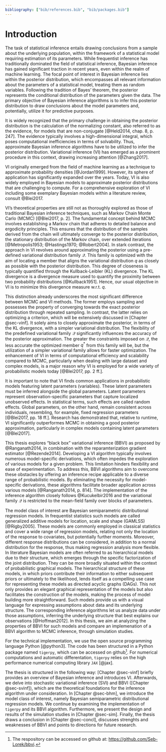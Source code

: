 ```yaml
---
bibliography: ["bib/references.bib", "bib/packages.bib"]
---
```


# Introduction {#sec-intro}

<!-- Start with a nice introduction -->

The task of statistical inference entails drawing conclusions from a sample about the underlying population, within the framework of a statistical model requiring estimation of its parameters. While frequentist inference has traditionally dominated the field of statistical inference, Bayesian inference has gained significant traction in recent years, even within the realm of machine learning. The focal point of interest in Bayesian inference lies within the posterior distribution, which encompasses all relevant information about the parameters of a statistical model, treating them as random variables. Following the tradition of Bayes' theorem, the posterior represents the conditional distribution of the parameters given the data. The primary objective of Bayesian inference algorithms is to infer this posterior distribution to draw conclusions about the model parameters and, potentially, utilize it for predictive purposes.

It is widely recognized that the primary challenge in obtaining the posterior distribution is the calculation of the normalizing constant, also referred to as the evidence, for models that are non-conjugate [@Held2014, chap. 8, p. 247]. The evidence typically involves a high-dimensional integral, which poses computational inefficiencies in terms of solvability. Thus, approximate Bayesian inference algorithms have to be utilized to infer the posterior distribution. Variational inference (VI) has emerged as a prominent procedure in this context, drawing increasing attention [@Zhang2017].

<!-- Some literature background on VI and gentle introduction -->

VI originally emerged from the field of machine learning as a technique to approximate probability densities [@Jordan1999]. However, its sphere of application has significantly expanded over the years. Today, VI is also widely employed in Bayesian models to approximate posterior distributions that are challenging to compute. For a comprehensive exploration of VI including some exemplary Bayesian models within a literature review, consult @Blei2017. 

VI's theoretical properties are still not as thoroughly explored as those of traditional Bayesian inference techniques, such as Markov Chain Monte Carlo (MCMC) [@Blei2017, p. 2]. The fundamental concept behind MCMC involves establishing a Markov chain that adheres to detailed balance and ergodicity principles. This ensures that the distribution of the samples derived from the chain will ultimately converge to the posterior distribution, the stationary distribution of the Markov chain, over extended iterations [@Metropolis1953; @Hastings1970; @Robert2004]. In stark contrast, the approach in VI revolves around approximating the posterior using a pre-defined variational distribution family $\mathcal{Q}$. This family is optimized with the aim of locating a member that aligns the variational distribution $q$ as closely as possible with the posterior distribution. This degree of closeness is typically quantified through the Kullback-Leibler (KL) divergence. The KL divergence is a divergence measure used to quantify the proximity between two probability distributions [@Kullback1951]. Hence, our usual objective in VI is to minimize this divergence measure w.r.t. $q$.

This distinction already underscores the most significant difference between MCMC and VI methods. The former employs sampling and possesses the property of converging towards the exact posterior distribution through repeated sampling. In contrast, the latter relies on optimizing a criterion, which will be extensively discussed in [Chapter @sec-vinf]. It solely aims to closely approximate the posterior, in terms of the KL divergence, with a simpler variational distribution. The flexibility of the predefined variational family $\mathcal{Q}$ significantly influences the accuracy of the posterior approximation. The greater the constraints imposed on $\mathcal{Q}$, the less accurate the optimized member $q^{*}$ from this family will be, but the utilization of a simpler variational family allows for faster optimization. The enhancement of VI in terms of computational efficiency and scalability compared to MCMC, particularly when dealing with large dataset and complex models, is a major reason why VI is employed for a wide variety of probabilistic models today [@Blei2017, pp. 2 ff.].

It is important to note that VI finds common applications in probabilistic models featuring latent parameters (variables). These latent parameters must be inferred alongside the global parameters. Latent parameters represent observation-specific parameters that capture localized unobserved effects. In statistical terms, such effects are called random effects. Global parameters, on the other hand, remain consistent across individuals, resembling, for example, fixed regression parameters [@Blei2017, pp. 18 ff.]. Research has demonstrated that, relative to runtime, VI significantly outperformes MCMC in obtaining a good posterior approximation, particularly in complex models containing latent parameters [@Blei2017].

<!-- Information on my thesis -->

This thesis explores "black box" variational inference (BBVI) as proposed by @Ranganath2014, in combination with the reparamterization gradient estimator [@Rezende2014]. Developing a VI algorithm typically involves numerous model-specific derivations, which often impedes the exploration of various models for a given problem. This limitation hinders flexibility and ease of experimentation. To address this, BBVI algorithms aim to overcome these obstacles by offering an inference recipe applicable to a diverse range of probabilistic models. By eliminating the necessity for model-specific derivations, these algorithms facilitate broader application across various models [@Ranganath2014, p. 814]. The implementation of the inference algorithm closely follows @Kucukelbir2016 and the variational family $\mathcal{Q}$ is restricted to the mean-field family over blocks of parameters. 

The model class of interest are Bayesian semiparametric distributional regression models. In frequentist statistics such models are called generalized additive models for location, scale and shape (GAMLSS) [@Rigby2005]. These models are commonly employed in classical statistics and cover a wide range of regression models, relating not only the location of the response to covariates, but potentially further moments. Moreover, different response distributions can be considered, in addition to a normal distribution for the response, thus making regression analysis more flexible. In literature Bayesian models are often referred to as hierarchical models due to their structure, which emerges through the specific factorization of the joint distribution. They can be more broadly situated within the context of probabilistic graphical models. The hierarchical structure of these models, in which priors contribute their information to either subsequent priors or ultimately to the likelihood, lends itself as a compelling use case for representing these models as directed acyclic graphs (DAGs). This not only provides an elegant graphical representation of the models but also facilitates the construction of the models, making the process of model building more straightforward. Such models provide us with a visual language for expressing assumptions about data and its underlying structure. The corresponding inference algorithms let us analyze data under those assumptions, inferring the underlying structure that best explains our observations [@Hoffman2012]. In this thesis, we aim at analyzing the properties of BBVI for such models and compare an implemenation of a BBVI algorithm to MCMC inference, through simulation studies. 

For the technical implementation, we use the open source programming language Python [@python3]. The code has been structured in a Python package named `tigerpy`, which can be accessed on github^[The respository can be accessed on github at: <https://github.com/Seb-Lorek/bbvi>.]. For numerical computations and automatic differentation, `tigerpy` relies on the high performance numerical computing library `JAX` [@jax].

<!-- Structure of the thesis -->

The thesis is structured in the following way: [Chapter @sec-vinf] briefly provides an overview of Bayesian inference and introduces VI. Afterwards, we delve into stochastic variational inference (SVI) and BBVI ([Chapter @sec-svinf]), which are the theoretical foundations for the inference algorithm under consideration. In [Chapter @sec-bhm], we introduce the model class of interest, namely Bayesian semiparametric distributional regression models. We continue by examining the implementation of `tigerpy` and its BBVI algorithm. Furthermore, we present the design and results of the simulation studies in [Chapter @sec-sim]. Finally, the thesis draws a conclusion in [Chapter @sec-concl], discusses strenghts and weaknesses of BBVI and points to directions for future research.